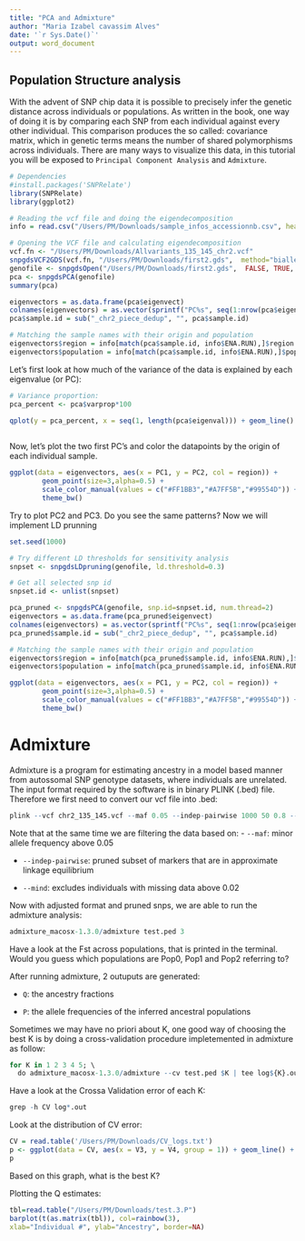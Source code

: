 ```yaml
---
title: "PCA and Admixture"
author: "Maria Izabel cavassim Alves"
date: '`r Sys.Date()`'
output: word_document
---
```


## Population Structure analysis

With the advent of SNP chip data it is possible to precisely infer the genetic distance across individuals or populations. As written in the book, one way of doing it is by comparing each SNP from each individual against every other individual. This comparison produces the so called: covariance matrix, which in genetic terms means the number of shared polymorphisms across individuals.
There are many ways to visualize this data, in this tutorial you will be exposed to `Principal Component Analysis` and `Admixture`.

```r
# Dependencies
#install.packages('SNPRelate')
library(SNPRelate)
library(ggplot2)

# Reading the vcf file and doing the eigendecomposition
info = read.csv("/Users/PM/Downloads/sample_infos_accessionnb.csv", header = T, sep = ';')

# Opening the VCF file and calculating eigendecomposition
vcf.fn <- "/Users/PM/Downloads/Allvariants_135_145_chr2.vcf"
snpgdsVCF2GDS(vcf.fn, "/Users/PM/Downloads/first2.gds",  method="biallelic.only")
genofile <- snpgdsOpen("/Users/PM/Downloads/first2.gds",  FALSE, TRUE, TRUE)
pca <- snpgdsPCA(genofile)
summary(pca)

eigenvectors = as.data.frame(pca$eigenvect)
colnames(eigenvectors) = as.vector(sprintf("PC%s", seq(1:nrow(pca$eigenvect))))
pca$sample.id = sub("_chr2_piece_dedup", "", pca$sample.id)

# Matching the sample names with their origin and population
eigenvectors$region = info[match(pca$sample.id, info$ENA.RUN),]$region 
eigenvectors$population = info[match(pca$sample.id, info$ENA.RUN),]$population
```
Let's first look at how much of the variance of the data is explained by each eigenvalue (or PC):

```r
# Variance proportion:
pca_percent <- pca$varprop*100

qplot(y = pca_percent, x = seq(1, length(pca$eigenval))) + geom_line() + geom_point() + theme_bw() + xlab("PC's") + ylab("Variance explained (%)") 
        
```

Now, let's plot the two first PC's and color the datapoints by the origin of each individual sample.

```r
ggplot(data = eigenvectors, aes(x = PC1, y = PC2, col = region)) + 
        geom_point(size=3,alpha=0.5) +
        scale_color_manual(values = c("#FF1BB3","#A7FF5B","#99554D")) +
        theme_bw()
```

Try to plot PC2 and PC3. Do you see the same patterns?
Now we will implement LD prunning

```r
set.seed(1000)

# Try different LD thresholds for sensitivity analysis
snpset <- snpgdsLDpruning(genofile, ld.threshold=0.3)

# Get all selected snp id
snpset.id <- unlist(snpset)

pca_pruned <- snpgdsPCA(genofile, snp.id=snpset.id, num.thread=2)
eigenvectors = as.data.frame(pca_pruned$eigenvect)
colnames(eigenvectors) = as.vector(sprintf("PC%s", seq(1:nrow(pca$eigenvect))))
pca_pruned$sample.id = sub("_chr2_piece_dedup", "", pca$sample.id)

# Matching the sample names with their origin and population
eigenvectors$region = info[match(pca_pruned$sample.id, info$ENA.RUN),]$region 
eigenvectors$population = info[match(pca_pruned$sample.id, info$ENA.RUN),]$population

ggplot(data = eigenvectors, aes(x = PC1, y = PC2, col = region)) + 
        geom_point(size=3,alpha=0.5) +
        scale_color_manual(values = c("#FF1BB3","#A7FF5B","#99554D")) +
        theme_bw()
```


# Admixture
Admixture is a program for estimating ancestry in a model based manner from autossomal SNP genotype datasets, where individuals are unrelated. The input format required by the software is in binary PLINK (.bed) file. Therefore we first need to convert our vcf file into .bed:

```r
plink --vcf chr2_135_145.vcf --maf 0.05 --indep-pairwise 1000 50 0.8 --mind 0.02 --recode12 --biallelic-only --out test 

```

Note that at the same time we are filtering the data based on:
- `--maf`: minor allele frequency above 0.05

- `--indep-pairwise`: pruned subset of markers that are in approximate linkage equilibrium

- `--mind`: excludes individuals with missing data above 0.02

Now with adjusted format and pruned snps, we are able to run the admixture analysis:
```r
admixture_macosx-1.3.0/admixture test.ped 3
```

Have a look at the Fst across populations, that is printed in the terminal. Would you guess which populations are Pop0, Pop1 and Pop2 referring to?

After running admixture, 2 outuputs are generated:

- `Q`: the ancestry fractions

- `P`: the allele frequencies of the inferred ancestral populations 

Sometimes we may have no priori about K, one good way of choosing the best K is by doing a cross-validation procedure impletemented in admixture as follow:

```r
for K in 1 2 3 4 5; \
  do admixture_macosx-1.3.0/admixture --cv test.ped $K | tee log${K}.out; done
```

Have a look at the Crossa Validation error of each K:

``` r
grep -h CV log*.out
```
Look at the distribution of CV error:
```r
CV = read.table('/Users/PM/Downloads/CV_logs.txt')
p <- ggplot(data = CV, aes(x = V3, y = V4, group = 1)) + geom_line() + geom_point() + theme_bw() + labs(x = 'Number of clusters', y = 'Cross validation error')
p
```
Based on this graph, what is the best K?

Plotting the Q estimates:
```r
tbl=read.table("/Users/PM/Downloads/test.3.P")
barplot(t(as.matrix(tbl)), col=rainbow(3),
xlab="Individual #", ylab="Ancestry", border=NA)
```


```r

```
